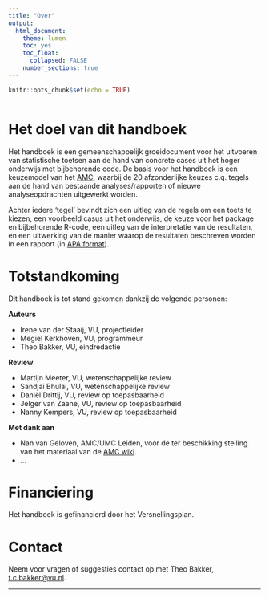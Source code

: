 ```yaml
---
title: "Over"
output:
  html_document:
    theme: lumen
    toc: yes
    toc_float: 
      collapsed: FALSE 
    number_sections: true
---
```


```r
knitr::opts_chunk$set(echo = TRUE) 
```

<!-- CSS -->
<style>
`r htmltools::includeHTML(paste0(here::here(),"/01. Includes/css/Stylesheet_SHHO.css"))`
</style>

<!-- Header -->
```r
```

# Het doel van dit handboek
Het handboek is een gemeenschappelijk groeidocument voor het uitvoeren van statistische toetsen aan de hand van concrete cases uit het hoger onderwijs met bijbehorende code. De basis voor het handboek is een keuzemodel van het [AMC](https://wikistatistiek.amc.nl/index.php/), waarbij de 20 afzonderlijke keuzes c.q. tegels aan de hand van bestaande analyses/rapporten of nieuwe analyseopdrachten uitgewerkt worden. 

Achter iedere ‘tegel’ bevindt zich een uitleg van de regels om een toets te kiezen, een voorbeeld casus uit het onderwijs, de keuze voor het package en bijbehorende R-code, een uitleg van de interpretatie van de resultaten, en een uitwerking van de manier waarop de resultaten beschreven worden in een rapport (in [APA format](https://apastyle.apa.org/)). 

# Totstandkoming
Dit handboek is tot stand gekomen dankzij de volgende personen:

**Auteurs**

* Irene van der Staaij, VU, projectleider
* Megiel Kerkhoven, VU, programmeur
* Theo Bakker, VU, eindredactie

**Review**

* Martijn Meeter, VU, wetenschappelijke review
* Sandjai Bhulai, VU, wetenschappelijke review
* Daniël Drittij, VU, review op toepasbaarheid
* Jelger van Zaane, VU, review op toepasbaarheid
* Nanny Kempers, VU, review op toepasbaarheid

**Met dank aan**

* Nan van Geloven, AMC/UMC Leiden, voor de ter beschikking stelling van het materiaal van de [AMC wiki](https://wikistatistiek.amc.nl/index.php/).
* ...

# Financiering
Het handboek is gefinancierd door het Versnellingsplan.

# Contact
Neem voor vragen of suggesties contact op met Theo Bakker, <t.c.bakker@vu.nl>.

***
